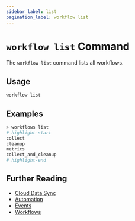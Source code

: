 ```yaml
---
sidebar_label: list
pagination_label: workflow list
---
```


# `workflow list` Command

The `workflow list` command lists all workflows.

## Usage

```bash
workflow list
```

## Examples

```bash
> workflows list
# highlight-start
collect
cleanup
metrics
collect_and_cleanup
# highlight-end
```

## Further Reading

- [Cloud Data Sync](../../../concepts/cloud-data-sync/index.mdx)
- [Automation](../../../concepts/automation/index.mdx)
- [Events](../../events/index.mdx)
- [Workflows](../../workflows/index.mdx)
